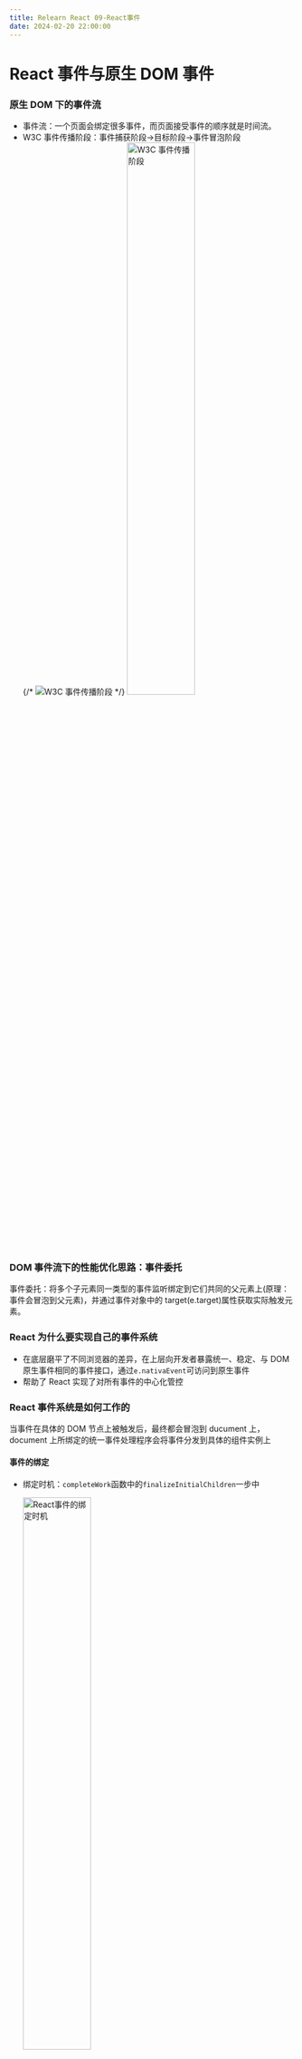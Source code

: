 ```yaml
---
title: Relearn React 09-React事件
date: 2024-02-20 22:00:00
---
```


# React 事件与原生 DOM 事件

### 原生 DOM 下的事件流

- 事件流：一个页面会绑定很多事件，而页面接受事件的顺序就是时间流。
- W3C 事件传播阶段：事件捕获阶段->目标阶段->事件冒泡阶段<br />
  {/* ![W3C 事件传播阶段](/images/MDX/relearn-react--09-react-event__event-stream.jpg) */}
  <img
    src="/images/MDX/relearn-react--09-react-event__event-stream.jpg"
    alt="W3C 事件传播阶段"
    width="50%"
  />

### DOM 事件流下的性能优化思路：事件委托

事件委托：将多个子元素同一类型的事件监听绑定到它们共同的父元素上(原理：事件会冒泡到父元素)，并通过事件对象中的 target(e.target)属性获取实际触发元素。

### React 为什么要实现自己的事件系统

- 在底层磨平了不同浏览器的差异，在上层向开发者暴露统一、稳定、与 DOM 原生事件相同的事件接口，通过`e.nativaEvent`可访问到原生事件
- 帮助了 React 实现了对所有事件的中心化管控

### React 事件系统是如何工作的

当事件在具体的 DOM 节点上被触发后，最终都会冒泡到 ducument 上，document 上所绑定的统一事件处理程序会将事件分发到具体的组件实例上

#### 事件的绑定

- 绑定时机：`completeWork`函数中的`finalizeInitialChildren`一步中

  <img
    src="/images/MDX/relearn-react--09-react-event__event-binding.jpg"
    alt="React事件的绑定时机"
    width="50%"
  />

- 针对同一类型事件即时存在不同 DOM 节点上有多个回调，document 也只需要注册一次监听。
  因为 React 最终注册到 document 上的不是 DOM 节点上具体的回调逻辑，而是一个统一的事件分发函数。

#### 事件触发

事件触发的本质是对 dispatchEvent 函数的调用

<img
  src="/images/MDX/relearn-react--09-react-event__event-dispatching.jpg"
  alt="React事件的触发"
  width="50%"
/>

### 源码参考(Reference)

```javascript
/**
 * 事件触发的第四步：收集事件在捕获阶段所波及的回调函数和对应的节点实例
 * - 循环收集符合条件的父节点，存入path数组
 * - 模拟事件在捕获阶段的传播顺序，收集捕获阶段相关的节点实例与回调函数
 * - 模拟事件在冒泡阶段的传播顺序，收集冒泡阶段相关的节点实例与回调函数
 * - 节点实例收集到SyntheticEvent._dispatchInstances，回调函数收集到SyntheticEvent._dispatchListeners中
 */
function traverseTwoPhase(inst, fn, arg) {
  // 定义一个path数组
  var path = [];

  while (inst) {
    // 将当前节点收集进path数组
    path.push(inst);
    // 向上收集tag === HostComponent的父节点， HostComponent是DOM元素对应的Fiber节点类型
    inst = getParent(inst);
  }

  var i;

  // 从后往前，收集path数组中会参与捕获的节点与对应回调函数
  for (i = path.length; i--; i > 0) {
    fn(path[i], 'captured', arg);
  }

  // 从前往后，收集path数组中会参与冒泡的节点与对应回调函数
  for (i = 0; i < path.length; i++;) {
    fn(path[i], 'bubbled', arg);
  }
}
```
